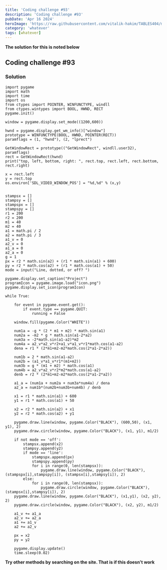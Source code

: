 ```yaml
---
title: 'Coding challenge #93'
description: 'Coding challenge #93'
pubDate: 'Apr 16 2024'
heroImage: 'https://raw.githubusercontent.com/vitalik-hakim/TABLES404/main/error_b/misc.png'
category: 'whatever'
tags: [whatever]
---
```


**The solution for this is noted below**

## Coding challenge #93

### Solution

```whatever
import pygame
import math
import time
import os
from ctypes import POINTER, WINFUNCTYPE, windll
from ctypes.wintypes import BOOL, HWND, RECT
pygame.init()

window = pygame.display.set_mode((1200,600))

hwnd = pygame.display.get_wm_info()["window"]
prototype = WINFUNCTYPE(BOOL, HWND, POINTER(RECT))
paramflags = (1, "hwnd"), (2, "lprect")

GetWindowRect = prototype(("GetWindowRect", windll.user32), paramflags)
rect = GetWindowRect(hwnd)
print("top, left, bottom, right: ", rect.top, rect.left, rect.bottom, rect.right)

x = rect.left
y = rect.top
os.environ['SDL_VIDEO_WINDOW_POS'] = "%d,%d" % (x,y)


stampsx = []
stampsy = []
stampspx = []
stampspy = []
r1 = 200
r2 = 200
m1 = 40
m2 = 40
a1 = math.pi / 2
a2 = math.pi / 3
a1_v = 0
a2_v = 0
a1_a = 0
a2_a = 0
g = 1
px = r2 * math.sin(a2) + (r1 * math.sin(a1) + 600)
py = r2 * math.cos(a2) + (r1 * math.cos(a1) + 50)
mode = input("Line, dotted, or off? ")

pygame.display.set_caption("Project")
programIcon = pygame.image.load("icon.png")
pygame.display.set_icon(programIcon)

while True:

    for event in pygame.event.get():
        if event.type == pygame.QUIT:
            running = False

    window.fill(pygame.Color("WHITE"))

    num1a = -g * (2 * m1 + m2) * math.sin(a1)
    num2a = -m2 * g * math.sin(a1-2*a2)
    num3a = -2*math.sin(a1-a2)*m2
    num4a = a2_v*a2_v*r2+a1_v*a1_v*r1*math.cos(a1-a2)
    dena = r1 * (2*m1+m2-m2*math.cos(2*a1-2*a2))

    num1b = 2 * math.sin(a1-a2)
    num2b = (a1_v*a1_v*r1*(m1+m2))
    num3b = g * (m1 + m2) * math.cos(a1)
    num4b = a2_v*a2_v*r2*m2*math.cos(a1-a2)
    denb = r2 * (2*m1+m2-m2*math.cos(2*a1-2*a2))

    a1_a = (num1a + num2a + num3a*num4a) / dena
    a2_a = num1b*(num2b+num3b+num4b) / denb

    x1 = r1 * math.sin(a1) + 600
    y1 = r1 * math.cos(a1) + 50

    x2 = r2 * math.sin(a2) + x1
    y2 = r2 * math.cos(a2) + y1

    pygame.draw.line(window, pygame.Color("BLACK"), (600,50), (x1, y1), 2)
    pygame.draw.circle(window, pygame.Color("BLACK"), (x1, y1), m1/2)

    if not mode == 'off':
        stampsx.append(x2)
        stampsy.append(y2)
        if mode == 'line':
            stampspx.append(px)
            stampspy.append(py)
            for i in range(0, len(stampsx)):
                pygame.draw.line(window, pygame.Color("BLACK"), (stampspx[i],stampspy[i]), (stampsx[i],stampsy[i]), 2)
        else:
            for i in range(0, len(stampsx)):
                pygame.draw.circle(window, pygame.Color("BLACK"), (stampsx[i],stampsy[i]), 2)
    pygame.draw.line(window, pygame.Color("BLACK"), (x1,y1), (x2, y2), 2)
    pygame.draw.circle(window, pygame.Color("BLACK"), (x2, y2), m1/2)

    a1_v += a1_a
    a2_v += a2_a
    a1 += a1_v
    a2 += a2_v

    px = x2
    py = y2

    pygame.display.update()
    time.sleep(0.02)
```

**Try other methods by searching on the site. That is if this doesn't work**
